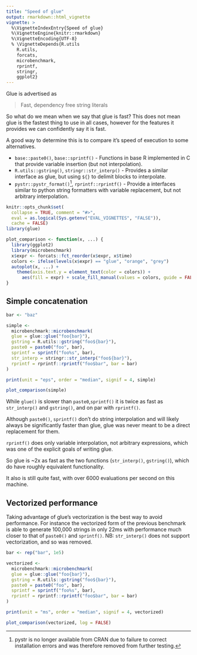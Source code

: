 ```yaml
---
title: "Speed of glue"
output: rmarkdown::html_vignette
vignette: >
  %\VignetteIndexEntry{Speed of glue}
  %\VignetteEngine{knitr::rmarkdown}
  %\VignetteEncoding{UTF-8}
  % \VignetteDepends{R.utils
    R.utils,
    forcats,
    microbenchmark,
    rprintf,
    stringr,
    ggplot2}
---
```


Glue is advertised as

> Fast, dependency free string literals

So what do we mean when we say that glue is fast? This does not mean glue is
the fastest thing to use in all cases, however for the features it provides we
can confidently say it is fast.

A good way to determine this is to compare it's speed of execution to some alternatives.

- `base::paste0()`, `base::sprintf()` - Functions in base R implemented in C
  that provide variable insertion (but not interpolation).
- `R.utils::gstring()`, `stringr::str_interp()` - Provides a similar interface
  as glue, but using `${}` to delimit blocks to interpolate.
- `pystr::pystr_format()`[^1], `rprintf::rprintf()` - Provide a interfaces similar
  to python string formatters with variable replacement, but not arbitrary
  interpolation.

```r
knitr::opts_chunk$set(
  collapse = TRUE, comment = "#>",
  eval = as.logical(Sys.getenv("EVAL_VIGNETTES", "FALSE")),
  cache = FALSE)
library(glue)
```

```r
plot_comparison <- function(x, ...) {
  library(ggplot2)
  library(microbenchmark)
  x$expr <- forcats::fct_reorder(x$expr, x$time)
  colors <- ifelse(levels(x$expr) == "glue", "orange", "grey")
  autoplot(x, ...) +
    theme(axis.text.y = element_text(color = colors)) +
      aes(fill = expr) + scale_fill_manual(values = colors, guide = FALSE)
}
```

## Simple concatenation

```r
bar <- "baz"

simple <-
  microbenchmark::microbenchmark(
  glue = glue::glue("foo{bar}"),
  gstring = R.utils::gstring("foo${bar}"),
  paste0 = paste0("foo", bar),
  sprintf = sprintf("foo%s", bar),
  str_interp = stringr::str_interp("foo${bar}"),
  rprintf = rprintf::rprintf("foo$bar", bar = bar)
)

print(unit = "eps", order = "median", signif = 4, simple)

plot_comparison(simple)
```

While `glue()` is slower than `paste0`,`sprintf()` it is
twice as fast as `str_interp()` and `gstring()`, and on par with `rprintf()`.

Although `paste0()`, `sprintf()` don't do string interpolation and will likely always be
significantly faster than glue, glue was never meant to be a direct replacement
for them.

`rprintf()` does only variable interpolation, not arbitrary expressions, which
was one of the explicit goals of writing glue.

So glue is ~2x as fast as the two functions (`str_interp()`, `gstring()`), which do have
roughly equivalent functionality.

It also is still quite fast, with over 6000 evaluations per second on this machine.

## Vectorized performance

Taking advantage of glue's vectorization is the best way to avoid performance.
For instance the vectorized form of the previous benchmark is able to generate
100,000 strings in only 22ms with performance much closer to that of
`paste0()` and `sprintf()`. NB: `str_interp()` does not support
vectorization, and so was removed.

```r
bar <- rep("bar", 1e5)

vectorized <-
  microbenchmark::microbenchmark(
  glue = glue::glue("foo{bar}"),
  gstring = R.utils::gstring("foo${bar}"),
  paste0 = paste0("foo", bar),
  sprintf = sprintf("foo%s", bar),
  rprintf = rprintf::rprintf("foo$bar", bar = bar)
)

print(unit = "ms", order = "median", signif = 4, vectorized)

plot_comparison(vectorized, log = FALSE)
```

[^1]: pystr is no longer available from CRAN due to failure to correct
installation errors and was therefore removed from further testing.
